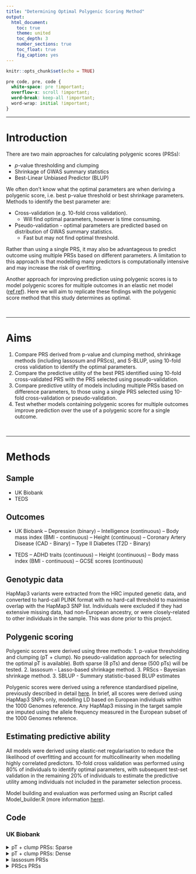 ---
title: "Determining Optimal Polygenic Scoring Method"
output: 
  html_document:
    toc: true
    theme: united
    toc_depth: 3
    number_sections: true
    toc_float: true
    fig_caption: yes
---

```{r setup, include=FALSE}
knitr::opts_chunk$set(echo = TRUE)
```

<style>
p.caption {
  font-size: 1.5em;
}
</style>

```{css, echo=F}
pre code, pre, code {
  white-space: pre !important;
  overflow-x: scroll !important;
  word-break: keep-all !important;
  word-wrap: initial !important;
}
```

***

# Introduction
There are two main approaches for calculating polygenic scores (PRSs):

* *p*-value thresholding and clumping
* Shrinkage of GWAS summary statistics
* Best-Linear Unbiased Predictor (BLUP)

We often don't know what the optimal parameters are when deriving a polygenic score, i.e. best p-value threshold or best shrinkage parameters. Methods to identify the best parameter are: 

* Cross-validation (e.g. 10-fold cross validation).
  + Will find optimal parameters, however is time consuming.
* Pseudo-validation - optimal parameters are predicted based on distribution of GWAS summary statistics.
  + Fast but may not find optimal threshold.

Rather than using a single PRS, it may also be advantageous to predict outcome using multiple PRSs based on different parameters. A limitation to this approach is that modelling many predictors is computationally intensive and may increase the risk of overfitting.

Another approach for improving prediction using polygenic scores is to model polygenic scores for multiple outcomes in an elastic net model ([ref](https://www.nature.com/articles/mp2017163),[ref](https://www.nature.com/articles/s41380-019-0394-4)). Here we will aim to replicate these findings with the polygenic score method that this study determines as optimal.

<br/>

***

# Aims
1. Compare PRS derived from p-value and clumping method, shrinkage methods (including lassosum and PRScs), and S-BLUP, using 10-fold cross validation to identify the optimal parameters.
2. Compare the predictive utility of the best PRS identified using 10-fold cross-validated PRS with the PRS selected using pseudo-validation.
3. Compare predictive utility of models including multiple PRSs based on difference parameters, to those using a single PRS selected using 10-fold cross-validation or pseudo-validation.
4. Test whether models containing polygenic scores for multiple outcomes improve prediction over the use of a polygenic score for a single outcome.

<br/>

***

# Methods

## Sample 
- UK Biobank
- TEDS

## Outcomes

- UK Biobank
-- Depression (binary)
-- Intelligence (continuous)
-- Body mass index (BMI - continuous)
-- Height (continuous)
-- Coronary Artery Disease (CAD - Binary)
-- Type II Diabetes (T2D - Binary)

- TEDS
-- ADHD traits (continuous)
-- Height (continuous)
-- Body mass index (BMI - continuous)
-- GCSE scores (continuous)


## Genotypic data
HapMap3 variants were extracted from the HRC imputed genetic data, and converted to hard-call PLINK format with no hard-call threshold to maximise overlap with the HapMap3 SNP list. Individuals were excluded if they had extensive missing data, had non-European ancestry, or were closely-related to other individuals in the sample. This was done prior to this project.

## Polygenic scoring
Polygenic scores were derived using three methods: 
1. p-value thresholding and clumping (pT + clump). No pseudo-validation approach for selecting the optimal pT is available). Both sparse (8 pTs) and dense (500 pTs) will be tested.
2. lassosum - Lasso-based shrinkage method.
3. PRScs - Bayesian shrinkage method.
3. SBLUP - Summary statistic-based BLUP estimates

Polygenic scores were derived using a reference standardised pipeline, previously described in detail [here](https://opain.github.io/GenoPred/Pipeline_prep.html#4_polygenic_scoring). In brief, all scores were derived using HapMap3 SNPs only, modelling LD based on European individuals within the 1000 Genomes reference. Any HapMap3 missing in the target sample are imputed using the allele frequency measured in the European subset of the 1000 Genomes reference.

## Estimating predictive ability
All models were derived using elastic-net regularisation to reduce the likelihood of overfitting and account for multicollinearity when modelling highly correlated predictors. 10-fold cross validation was performed using 80% of individuals to identify optimal parameters, with subsequent test-set validation in the remaining 20% of individuals to estimate the predictive utility among individuals not included in the parameter selection process.

Model building and evaluation was performed using an Rscript called Model_builder.R (more information [here](https://github.com/opain/GenoPred/tree/master/Scripts/Model_builder)).

## Code

### UK Biobank
<details><summary>pT + clump PRSs: Sparse</summary>
```{bash, echo=T, eval=F}
##############################
# Evaluating predictive utility of pT + clump PRSs across multiple pTs individually and in combination
##############################

# Make required directories
for pheno_i in $(echo Depression Intelligence BMI Height T2D CAD);do
mkdir -p /users/k1806347/brc_scratch/Analyses/UKBB_outcomes_for_prediction/${pheno_i}/Association_withPRSs
done

# Create a file listing the predictors files
pheno=$(echo Depression Intelligence BMI Height T2D CAD)
gwas=$(echo DEPR06 COLL01 BODY03 HEIG03 DIAB05 COAD01)

for i in $(seq 1 6);do
pheno_i=$(echo ${pheno} | cut -f ${i} -d ' ')
gwas_i=$(echo ${gwas} | cut -f ${i} -d ' ')

cat > /users/k1806347/brc_scratch/Analyses/UKBB_outcomes_for_prediction/${pheno_i}/Association_withPRSs/UKBB.w_hm3.${gwas_i}.EUR-PRSs.predictor_groups <<EOF
predictors 
/users/k1806347/brc_scratch/Data/UKBB/PolygenicScores/EUR/${gwas_i}/UKBB.w_hm3.${gwas_i}.EUR.profiles
EOF

done

# Derive and evaluate models
pheno=$(echo Depression Intelligence BMI Height T2D CAD)
pheno_file=$(echo ever_depressed_pheno_final.UpdateIDs.txt UKBB_Fluid.intelligence.score.UpdateIDs.pheno UKBB_BMI.score.UpdateIDs.pheno UKBB_Height.score.UpdateIDs.pheno t2d_only_111119.UpdateIDs.txt cad_only_111119.UpdateIDs.txt)
gwas=$(echo DEPR06 COLL01 BODY03 HEIG03 DIAB05 COAD01)
prev=$(echo 0.15 NA NA NA 0.05 0.03)

for i in $(seq 1 6);do
  pheno_i=$(echo ${pheno} | cut -f ${i} -d ' ')
  pheno_file_i=$(echo ${pheno_file} | cut -f ${i} -d ' ')
  gwas_i=$(echo ${gwas} | cut -f ${i} -d ' ')
  prev_i=$(echo ${prev} | cut -f ${i} -d ' ')

  qsub -l h_vmem=5G -pe smp 2 /users/k1806347/brc_scratch/Software/Rscript.sh /users/k1806347/brc_scratch/Software/MyGit/GenoPred/Scripts/Model_builder/Model_builder.R \
    --pheno /users/k1806347/brc_scratch/Data/UKBB/Phenotype/${pheno_i}/${pheno_file_i} \
    --keep /users/k1806347/brc_scratch/Analyses/UKBB_outcomes_for_prediction/ukb18177_glanville_post_qc_id_list.UpdateIDs.fam \
    --out /users/k1806347/brc_scratch/Analyses/UKBB_outcomes_for_prediction/${pheno_i}/Association_withPRSs/UKBB.w_hm3.${gwas_i}.EUR-PRSs \
    --n_core 2 \
    --compare_predictors T \
    --assoc T \
    --outcome_pop_prev ${prev_i} \
    --predictors /users/k1806347/brc_scratch/Analyses/UKBB_outcomes_for_prediction/${pheno_i}/Association_withPRSs/UKBB.w_hm3.${gwas_i}.EUR-PRSs.predictor_groups
done

```

</details>

<details><summary>pT + clump PRSs: Dense</summary>
```{bash, echo=T, eval=F}
##############################
# Evaluating predictive utility of pT + clump PRSs across multiple pTs individually and in combination
##############################

# Create a file listing the predictors files
pheno=$(echo Depression Intelligence BMI Height T2D CAD)
gwas=$(echo DEPR06 COLL01 BODY03 HEIG03 DIAB05 COAD01)

for i in $(seq 1 6);do
pheno_i=$(echo ${pheno} | cut -f ${i} -d ' ')
gwas_i=$(echo ${gwas} | cut -f ${i} -d ' ')

cat > /users/k1806347/brc_scratch/Analyses/UKBB_outcomes_for_prediction/${pheno_i}/Association_withPRSs/UKBB.w_hm3.${gwas_i}.EUR-PRSs-dense.predictor_groups <<EOF
predictors 
/users/k1806347/brc_scratch/Data/UKBB/PolygenicScores_dense/EUR/${gwas_i}/UKBB.w_hm3.${gwas_i}.EUR.profiles
EOF

done

# Derive and evaluate models
pheno=$(echo Depression Intelligence BMI Height T2D CAD)
pheno_file=$(echo ever_depressed_pheno_final.UpdateIDs.txt UKBB_Fluid.intelligence.score.UpdateIDs.pheno UKBB_BMI.score.UpdateIDs.pheno UKBB_Height.score.UpdateIDs.pheno t2d_only_111119.UpdateIDs.txt cad_only_111119.UpdateIDs.txt)
gwas=$(echo DEPR06 COLL01 BODY03 HEIG03 DIAB05 COAD01)
prev=$(echo 0.15 NA NA NA 0.05 0.03)

for i in $(seq 1 6);do
  pheno_i=$(echo ${pheno} | cut -f ${i} -d ' ')
  pheno_file_i=$(echo ${pheno_file} | cut -f ${i} -d ' ')
  gwas_i=$(echo ${gwas} | cut -f ${i} -d ' ')
  prev_i=$(echo ${prev} | cut -f ${i} -d ' ')

  qsub -l h_vmem=40G -pe smp 3 /users/k1806347/brc_scratch/Software/Rscript.sh /users/k1806347/brc_scratch/Software/MyGit/GenoPred/Scripts/Model_builder/Model_builder.R \
    --pheno /users/k1806347/brc_scratch/Data/UKBB/Phenotype/${pheno_i}/${pheno_file_i} \
    --keep /users/k1806347/brc_scratch/Analyses/UKBB_outcomes_for_prediction/ukb18177_glanville_post_qc_id_list.UpdateIDs.fam \
    --out /users/k1806347/brc_scratch/Analyses/UKBB_outcomes_for_prediction/${pheno_i}/Association_withPRSs/UKBB.w_hm3.${gwas_i}.EUR-PRSs-dense \
    --n_core 3 \
    --assoc T \
    --compare_predictors T \
    --outcome_pop_prev ${prev_i} \
    --predictors /users/k1806347/brc_scratch/Analyses/UKBB_outcomes_for_prediction/${pheno_i}/Association_withPRSs/UKBB.w_hm3.${gwas_i}.EUR-PRSs-dense.predictor_groups
done

```
</details>

<details><summary>lassosum PRSs</summary>
```{bash, echo=T, eval=F}
################################
# Evaluate use of lassosum PRSs when using multiple shrinkage parameters individually and in combination
################################

# Create a file listing the predictors files
pheno=$(echo Depression Intelligence BMI Height T2D CAD)
gwas=$(echo DEPR06 COLL01 BODY03 HEIG03 DIAB05 COAD01)

for i in $(seq 5 5);do
pheno_i=$(echo ${pheno} | cut -f ${i} -d ' ')
gwas_i=$(echo ${gwas} | cut -f ${i} -d ' ')

cat > /users/k1806347/brc_scratch/Analyses/UKBB_outcomes_for_prediction/${pheno_i}/Association_withPRSs/UKBB.w_hm3.${gwas_i}.EUR-PRSs_lassosum.predictor_groups <<EOF
predictors 
/users/k1806347/brc_scratch/Data/UKBB/PolygenicScores_lassosum/EUR/${gwas_i}/UKBB.w_hm3.${gwas_i}.EUR.lassosum_profiles
EOF

done

# Derive and evaluate
pheno=$(echo Depression Intelligence BMI Height T2D CAD)
pheno_file=$(echo ever_depressed_pheno_final.UpdateIDs.txt UKBB_Fluid.intelligence.score.UpdateIDs.pheno UKBB_BMI.score.UpdateIDs.pheno UKBB_Height.score.UpdateIDs.pheno t2d_only_111119.UpdateIDs.txt cad_only_111119.UpdateIDs.txt)
gwas=$(echo DEPR06 COLL01 BODY03 HEIG03 DIAB05 COAD01)
prev=$(echo 0.15 NA NA NA 0.05 0.03)

for i in $(seq 1 6);do
pheno_i=$(echo ${pheno} | cut -f ${i} -d ' ')
pheno_file_i=$(echo ${pheno_file} | cut -f ${i} -d ' ')
gwas_i=$(echo ${gwas} | cut -f ${i} -d ' ')
prev_i=$(echo ${prev} | cut -f ${i} -d ' ')

qsub -l h_vmem=20G -pe smp 4 /users/k1806347/brc_scratch/Software/Rscript.sh /users/k1806347/brc_scratch/Software/MyGit/GenoPred/Scripts/Model_builder/Model_builder.R \
--pheno /users/k1806347/brc_scratch/Data/UKBB/Phenotype/${pheno_i}/${pheno_file_i} \
--keep /users/k1806347/brc_scratch/Analyses/UKBB_outcomes_for_prediction/ukb18177_glanville_post_qc_id_list.UpdateIDs.fam \
--out /users/k1806347/brc_scratch/Analyses/UKBB_outcomes_for_prediction/${pheno_i}/Association_withPRSs/UKBB.w_hm3.${gwas_i}.EUR-PRSs_lassosum \
--n_core 4 \
--compare_predictors T \
--assoc T \
--outcome_pop_prev ${prev_i} \
--predictors /users/k1806347/brc_scratch/Analyses/UKBB_outcomes_for_prediction/${pheno_i}/Association_withPRSs/UKBB.w_hm3.${gwas_i}.EUR-PRSs_lassosum.predictor_groups
done

```
</details>

<details><summary>PRScs PRSs</summary>
```{bash, eval=F, echo=T}
################################
# Evaluate use of multiple PRSs based on different shrinkage parameters, and use of pseudo-validated PRS (PRScs)
################################

# Create a file listing the predictors files
pheno=$(echo Depression Intelligence BMI Height T2D CAD)
gwas=$(echo DEPR06 COLL01 BODY03 HEIG03 DIAB05 COAD01)

for i in $(seq 1 6);do
pheno_i=$(echo ${pheno} | cut -f ${i} -d ' ')
gwas_i=$(echo ${gwas} | cut -f ${i} -d ' ')

cat > /users/k1806347/brc_scratch/Analyses/UKBB_outcomes_for_prediction/${pheno_i}/Association_withPRSs/UKBB.w_hm3.${gwas_i}.EUR-PRSs_PRScs.predictor_groups <<EOF
predictors 
/users/k1806347/brc_scratch/Data/UKBB/PolygenicScores_PRScs/EUR/${gwas_i}/UKBB.w_hm3.${gwas_i}.EUR.PRScs_profiles
EOF

done

# Derive and evaluate
pheno=$(echo Depression Intelligence BMI Height T2D CAD)
pheno_file=$(echo ever_depressed_pheno_final.UpdateIDs.txt UKBB_Fluid.intelligence.score.UpdateIDs.pheno UKBB_BMI.score.UpdateIDs.pheno UKBB_Height.score.UpdateIDs.pheno t2d_only_111119.UpdateIDs.txt cad_only_111119.UpdateIDs.txt)
gwas=$(echo DEPR06 COLL01 BODY03 HEIG03 DIAB05 COAD01)
prev=$(echo 0.15 NA NA NA 0.05 0.03)

for i in $(seq 1 6);do
pheno_i=$(echo ${pheno} | cut -f ${i} -d ' ')
pheno_file_i=$(echo ${pheno_file} | cut -f ${i} -d ' ')
gwas_i=$(echo ${gwas} | cut -f ${i} -d ' ')
prev_i=$(echo ${prev} | cut -f ${i} -d ' ')

qsub -l h_vmem=10G -pe smp 2 /users/k1806347/brc_scratch/Software/Rscript.sh /users/k1806347/brc_scratch/Software/MyGit/GenoPred/Scripts/Model_builder/Model_builder.R \
--pheno /users/k1806347/brc_scratch/Data/UKBB/Phenotype/${pheno_i}/${pheno_file_i} \
--keep /users/k1806347/brc_scratch/Analyses/UKBB_outcomes_for_prediction/ukb18177_glanville_post_qc_id_list.UpdateIDs.fam \
--out /users/k1806347/brc_scratch/Analyses/UKBB_outcomes_for_prediction/${pheno_i}/Association_withPRSs/UKBB.w_hm3.${gwas_i}.EUR-PRSs_PRScs \
--n_core 2 \
--compare_predictors T \
--assoc T \
--outcome_pop_prev ${prev_i} \
--predictors /users/k1806347/brc_scratch/Analyses/UKBB_outcomes_for_prediction/${pheno_i}/Association_withPRSs/UKBB.w_hm3.${gwas_i}.EUR-PRSs_PRScs.predictor_groups
done

```
\details

<details><summary>SBLUP PRSs</summary>
```{bash, eval=F, echo=T}
################################
# Evaluate use of multiple PRSs based on different shrinkage parameters, and use of pseudo-validated PRS (PRScs)
################################

# Create a file listing the predictors files
pheno=$(echo Depression Intelligence BMI Height T2D CAD)
gwas=$(echo DEPR06 COLL01 BODY03 HEIG03 DIAB05 COAD01)

for i in $(seq 1 6);do
pheno_i=$(echo ${pheno} | cut -f ${i} -d ' ')
gwas_i=$(echo ${gwas} | cut -f ${i} -d ' ')

cat > /users/k1806347/brc_scratch/Analyses/UKBB_outcomes_for_prediction/${pheno_i}/Association_withPRSs/UKBB.w_hm3.${gwas_i}.EUR-PRSs_SBLUP.predictor_groups <<EOF
predictors 
/users/k1806347/brc_scratch/Data/UKBB/PolygenicScores_SBLUP/EUR/${gwas_i}/UKBB.w_hm3.${gwas_i}.EUR.SBLUP_profiles
EOF

done

# Derive and evaluate
pheno=$(echo Depression Intelligence BMI Height T2D CAD)
pheno_file=$(echo ever_depressed_pheno_final.UpdateIDs.txt UKBB_Fluid.intelligence.score.UpdateIDs.pheno UKBB_BMI.score.UpdateIDs.pheno UKBB_Height.score.UpdateIDs.pheno t2d_only_111119.UpdateIDs.txt cad_only_111119.UpdateIDs.txt)
gwas=$(echo DEPR06 COLL01 BODY03 HEIG03 DIAB05 COAD01)
prev=$(echo 0.15 NA NA NA 0.05 0.03)

for i in $(seq 1 6);do
pheno_i=$(echo ${pheno} | cut -f ${i} -d ' ')
pheno_file_i=$(echo ${pheno_file} | cut -f ${i} -d ' ')
gwas_i=$(echo ${gwas} | cut -f ${i} -d ' ')
prev_i=$(echo ${prev} | cut -f ${i} -d ' ')

qsub -l h_vmem=10G -pe smp 2 /users/k1806347/brc_scratch/Software/Rscript.sh /users/k1806347/brc_scratch/Software/MyGit/GenoPred/Scripts/Model_builder/Model_builder.R \
--pheno /users/k1806347/brc_scratch/Data/UKBB/Phenotype/${pheno_i}/${pheno_file_i} \
--keep /users/k1806347/brc_scratch/Analyses/UKBB_outcomes_for_prediction/ukb18177_glanville_post_qc_id_list.UpdateIDs.fam \
--out /users/k1806347/brc_scratch/Analyses/UKBB_outcomes_for_prediction/${pheno_i}/Association_withPRSs/UKBB.w_hm3.${gwas_i}.EUR-PRSs_SBLUP \
--n_core 2 \
--compare_predictors T \
--assoc T \
--outcome_pop_prev ${prev_i} \
--predictors /users/k1806347/brc_scratch/Analyses/UKBB_outcomes_for_prediction/${pheno_i}/Association_withPRSs/UKBB.w_hm3.${gwas_i}.EUR-PRSs_SBLUP.predictor_groups
done

```
\details

<br/>

### TEDS
<details><summary>pT + clump PRSs: Sparse</summary>
```{bash, echo=T, eval=F}
##############################
# Evaluating predictive utility of pT + clump PRSs across multiple pTs individually and in combination
##############################

# Make required directories
for pheno_i in $(echo Height21 BMI21 GCSE ADHD);do
mkdir -p /users/k1806347/brc_scratch/Analyses/TEDS_outcomes_for_prediction/${pheno_i}/Association_withPRSs
done

# Create a file listing the predictors files
pheno=$(echo Height21 BMI21 GCSE ADHD)
gwas=$(echo HEIG03 BODY11 EDUC03 ADHD04)

for i in $(seq 1 4);do
pheno_i=$(echo ${pheno} | cut -f ${i} -d ' ')
gwas_i=$(echo ${gwas} | cut -f ${i} -d ' ')

cat > /users/k1806347/brc_scratch/Analyses/TEDS_outcomes_for_prediction/${pheno_i}/Association_withPRSs/TEDS.w_hm3.${gwas_i}.EUR-PRSs.predictor_groups <<EOF
predictors 
/users/k1806347/brc_scratch/Data/TEDS/PolygenicScores/EUR/${gwas_i}/TEDS.w_hm3.${gwas_i}.EUR.profiles
EOF

done

# Derive and evaluate models
pheno=$(echo Height21 BMI21 GCSE ADHD)
gwas=$(echo HEIG03 BODY11 EDUC03 ADHD04)
prev=$(echo NA NA NA NA)

for i in $(seq 1 4);do
  pheno_i=$(echo ${pheno} | cut -f ${i} -d ' ')
  gwas_i=$(echo ${gwas} | cut -f ${i} -d ' ')
  prev_i=$(echo ${prev} | cut -f ${i} -d ' ')

  qsub -l h_vmem=5G -pe smp 4 /users/k1806347/brc_scratch/Software/Rscript.sh /users/k1806347/brc_scratch/Software/MyGit/GenoPred/Scripts/Model_builder/Model_builder.R \
    --pheno /users/k1806347/brc_scratch/Data/TEDS/Phenotypic/Derived_outcomes/TEDS_${pheno_i}.txt \
	  --keep /users/k1806347/brc_scratch/Data/TEDS/Projected_PCs/Ancestry_idenitfier/TEDS.w_hm3.AllAncestry.EUR.keep \
    --out /users/k1806347/brc_scratch/Analyses/TEDS_outcomes_for_prediction/${pheno_i}/Association_withPRSs/TEDS.w_hm3.${gwas_i}.EUR-PRSs \
    --n_core 4 \
    --compare_predictors T \
    --assoc T \
    --outcome_pop_prev ${prev_i} \
    --predictors /users/k1806347/brc_scratch/Analyses/TEDS_outcomes_for_prediction/${pheno_i}/Association_withPRSs/TEDS.w_hm3.${gwas_i}.EUR-PRSs.predictor_groups
done

```

</details>

<details><summary>pT + clump PRSs: Dense</summary>
```{bash, echo=T, eval=F}
##############################
# Evaluating predictive utility of pT + clump PRSs across multiple pTs individually and in combination
##############################

# Create a file listing the predictors files
pheno=$(echo Height21 BMI21 GCSE ADHD)
gwas=$(echo HEIG03 BODY11 EDUC03 ADHD04)

for i in $(seq 1 4);do
pheno_i=$(echo ${pheno} | cut -f ${i} -d ' ')
gwas_i=$(echo ${gwas} | cut -f ${i} -d ' ')

cat > /users/k1806347/brc_scratch/Analyses/TEDS_outcomes_for_prediction/${pheno_i}/Association_withPRSs/TEDS.w_hm3.${gwas_i}.EUR-PRSs-dense.predictor_groups <<EOF
predictors 
/users/k1806347/brc_scratch/Data/TEDS/PolygenicScores_dense/EUR/${gwas_i}/TEDS.w_hm3.${gwas_i}.EUR.profiles
EOF

done

# Derive and evaluate models
pheno=$(echo Height21 BMI21 GCSE ADHD)
gwas=$(echo HEIG03 BODY11 EDUC03 ADHD04)
prev=$(echo NA NA NA NA)

for i in $(seq 1 4);do
  pheno_i=$(echo ${pheno} | cut -f ${i} -d ' ')
  gwas_i=$(echo ${gwas} | cut -f ${i} -d ' ')
  prev_i=$(echo ${prev} | cut -f ${i} -d ' ')

  qsub -l h_vmem=10G -pe smp 4 /users/k1806347/brc_scratch/Software/Rscript.sh /users/k1806347/brc_scratch/Software/MyGit/GenoPred/Scripts/Model_builder/Model_builder.R \
    --pheno /users/k1806347/brc_scratch/Data/TEDS/Phenotypic/Derived_outcomes/TEDS_${pheno_i}.txt \
	  --keep /users/k1806347/brc_scratch/Data/TEDS/Projected_PCs/Ancestry_idenitfier/TEDS.w_hm3.AllAncestry.EUR.keep \
    --out /users/k1806347/brc_scratch/Analyses/TEDS_outcomes_for_prediction/${pheno_i}/Association_withPRSs/TEDS.w_hm3.${gwas_i}.EUR-PRSs-dense \
    --n_core 4 \
    --assoc T \
    --compare_predictors T \
    --outcome_pop_prev ${prev_i} \
    --predictors /users/k1806347/brc_scratch/Analyses/TEDS_outcomes_for_prediction/${pheno_i}/Association_withPRSs/TEDS.w_hm3.${gwas_i}.EUR-PRSs-dense.predictor_groups
done

```
</details>

<details><summary>lassosum PRSs</summary>
```{bash, echo=T, eval=F}
################################
# Evaluate use of lassosum PRSs when using multiple shrinkage parameters individually and in combination
################################

# Create a file listing the predictors files
pheno=$(echo Height21 BMI21 GCSE ADHD)
gwas=$(echo HEIG03 BODY11 EDUC03 ADHD04)

for i in $(seq 1 4);do
pheno_i=$(echo ${pheno} | cut -f ${i} -d ' ')
gwas_i=$(echo ${gwas} | cut -f ${i} -d ' ')

cat > /users/k1806347/brc_scratch/Analyses/TEDS_outcomes_for_prediction/${pheno_i}/Association_withPRSs/TEDS.w_hm3.${gwas_i}.EUR-PRSs_lassosum.predictor_groups <<EOF
predictors 
/users/k1806347/brc_scratch/Data/TEDS/PolygenicScores_lassosum/EUR/${gwas_i}/TEDS.w_hm3.${gwas_i}.EUR.lassosum_profiles
EOF

done

# Derive and evaluate
pheno=$(echo Height21 BMI21 GCSE ADHD)
gwas=$(echo HEIG03 BODY11 EDUC03 ADHD04)
prev=$(echo NA NA NA NA)


for i in $(seq 1 4);do
pheno_i=$(echo ${pheno} | cut -f ${i} -d ' ')
gwas_i=$(echo ${gwas} | cut -f ${i} -d ' ')
prev_i=$(echo ${prev} | cut -f ${i} -d ' ')

qsub -l h_vmem=10G -pe smp 4 /users/k1806347/brc_scratch/Software/Rscript.sh /users/k1806347/brc_scratch/Software/MyGit/GenoPred/Scripts/Model_builder/Model_builder.R \
--pheno /users/k1806347/brc_scratch/Data/TEDS/Phenotypic/Derived_outcomes/TEDS_${pheno_i}.txt \
--keep /users/k1806347/brc_scratch/Data/TEDS/Projected_PCs/Ancestry_idenitfier/TEDS.w_hm3.AllAncestry.EUR.keep \
--out /users/k1806347/brc_scratch/Analyses/TEDS_outcomes_for_prediction/${pheno_i}/Association_withPRSs/TEDS.w_hm3.${gwas_i}.EUR-PRSs_lassosum \
--n_core 4 \
--compare_predictors T \
--assoc T \
--outcome_pop_prev ${prev_i} \
--predictors /users/k1806347/brc_scratch/Analyses/TEDS_outcomes_for_prediction/${pheno_i}/Association_withPRSs/TEDS.w_hm3.${gwas_i}.EUR-PRSs_lassosum.predictor_groups
done

```
</details>

<details><summary>PRScs PRSs</summary>
```{bash, eval=F, echo=T}
################################
# Evaluate use of multiple PRSs based on different shrinkage parameters, and use of pseudo-validated PRS (PRScs)
################################

# Create a file listing the predictors files
pheno=$(echo Height21 BMI21 GCSE ADHD)
gwas=$(echo HEIG03 BODY11 EDUC03 ADHD04)

for i in $(seq 1 4);do
pheno_i=$(echo ${pheno} | cut -f ${i} -d ' ')
gwas_i=$(echo ${gwas} | cut -f ${i} -d ' ')

cat > /users/k1806347/brc_scratch/Analyses/TEDS_outcomes_for_prediction/${pheno_i}/Association_withPRSs/TEDS.w_hm3.${gwas_i}.EUR-PRSs_PRScs.predictor_groups <<EOF
predictors 
/users/k1806347/brc_scratch/Data/TEDS/PolygenicScores_PRScs/EUR/${gwas_i}/TEDS.w_hm3.${gwas_i}.EUR.PRScs_profiles
EOF

done

# Derive and evaluate
pheno=$(echo Height21 BMI21 GCSE ADHD)
gwas=$(echo HEIG03 BODY11 EDUC03 ADHD04)
prev=$(echo NA NA NA NA)

for i in $(seq 1 4);do
pheno_i=$(echo ${pheno} | cut -f ${i} -d ' ')
gwas_i=$(echo ${gwas} | cut -f ${i} -d ' ')
prev_i=$(echo ${prev} | cut -f ${i} -d ' ')

qsub -l h_vmem=10G -pe smp 4 /users/k1806347/brc_scratch/Software/Rscript.sh /users/k1806347/brc_scratch/Software/MyGit/GenoPred/Scripts/Model_builder/Model_builder.R \
--pheno /users/k1806347/brc_scratch/Data/TEDS/Phenotypic/Derived_outcomes/TEDS_${pheno_i}.txt \
--keep /users/k1806347/brc_scratch/Data/TEDS/Projected_PCs/Ancestry_idenitfier/TEDS.w_hm3.AllAncestry.EUR.keep \
--out /users/k1806347/brc_scratch/Analyses/TEDS_outcomes_for_prediction/${pheno_i}/Association_withPRSs/TEDS.w_hm3.${gwas_i}.EUR-PRSs_PRScs \
--n_core 4 \
--compare_predictors T \
--assoc T \
--outcome_pop_prev ${prev_i} \
--predictors /users/k1806347/brc_scratch/Analyses/TEDS_outcomes_for_prediction/${pheno_i}/Association_withPRSs/TEDS.w_hm3.${gwas_i}.EUR-PRSs_PRScs.predictor_groups
done

```
\details

<details><summary>SBLUP PRSs</summary>
```{bash, eval=F, echo=T}
################################
# Evaluate use of multiple PRSs based on different shrinkage parameters, and use of pseudo-validated PRS (PRScs)
################################

# Create a file listing the predictors files
pheno=$(echo Height21 BMI21 GCSE ADHD)
gwas=$(echo HEIG03 BODY11 EDUC03 ADHD04)

for i in $(seq 1 4);do
pheno_i=$(echo ${pheno} | cut -f ${i} -d ' ')
gwas_i=$(echo ${gwas} | cut -f ${i} -d ' ')

cat > /users/k1806347/brc_scratch/Analyses/TEDS_outcomes_for_prediction/${pheno_i}/Association_withPRSs/TEDS.w_hm3.${gwas_i}.EUR-PRSs_SBLUP.predictor_groups <<EOF
predictors 
/users/k1806347/brc_scratch/Data/TEDS/PolygenicScores_SBLUP/EUR/${gwas_i}/TEDS.w_hm3.${gwas_i}.EUR.SBLUP_profiles
EOF

done

# Derive and evaluate
pheno=$(echo Height21 BMI21 GCSE ADHD)
gwas=$(echo HEIG03 BODY11 EDUC03 ADHD04)
prev=$(echo NA NA NA NA)

for i in $(seq 1 4);do
pheno_i=$(echo ${pheno} | cut -f ${i} -d ' ')
gwas_i=$(echo ${gwas} | cut -f ${i} -d ' ')
prev_i=$(echo ${prev} | cut -f ${i} -d ' ')

qsub -l h_vmem=5G -pe smp 4 /users/k1806347/brc_scratch/Software/Rscript.sh /users/k1806347/brc_scratch/Software/MyGit/GenoPred/Scripts/Model_builder/Model_builder.R \
--pheno /users/k1806347/brc_scratch/Data/TEDS/Phenotypic/Derived_outcomes/TEDS_${pheno_i}.txt \
--keep /users/k1806347/brc_scratch/Data/TEDS/Projected_PCs/Ancestry_idenitfier/TEDS.w_hm3.AllAncestry.EUR.keep \
--out /users/k1806347/brc_scratch/Analyses/TEDS_outcomes_for_prediction/${pheno_i}/Association_withPRSs/TEDS.w_hm3.${gwas_i}.EUR-PRSs_SBLUP \
--n_core 4 \
--compare_predictors T \
--assoc T \
--outcome_pop_prev ${prev_i} \
--predictors /users/k1806347/brc_scratch/Analyses/TEDS_outcomes_for_prediction/${pheno_i}/Association_withPRSs/TEDS.w_hm3.${gwas_i}.EUR-PRSs_SBLUP.predictor_groups
done

```
\details

<br/>

***

# Results
The pattern of results are consistent between 10-fold cross-validation and test set validation.

Modelling multiple PRSs based on a range of parameters consistenly provides a small improvement over the best single PRS idenitfied by cross-validation.

As previous studies have shown, performing a grid search of shrinkage parameters with both lassosum- and PRScs-based PRSs consistently out performs PRS derived using the traditional pT + clump method. 

The pseudovalidation approach within lassosum performs worse than any other approach tested here. In contrast the PRScs pseduovalidated PRS performs well, providing nearly the best prediction for all outcomes.

***

## UK Biobank

<details><summary>Code for plotting results</summary>
```{bash, echo=T, eval=F}
#####
# Compare results from each approach
#####
module add general/R/3.5.0
R

pheno<-c('Depression','Intelligence','BMI','Height','T2D','CAD')
gwas<-c('DEPR06','COLL01','BODY03','HEIG03','DIAB05','COAD01')

# Read in the results, labelling which parameters where pseudovalidated and validated using 10-fold cross validation
All_res<-NULL
for(i in c(1:6)){
  pT_clump<-read.table(paste0('/users/k1806347/brc_scratch/Analyses/UKBB_outcomes_for_prediction/',pheno[i],'/Association_withPRSs/UKBB.w_hm3.',gwas[i],'.EUR-PRSs.pred_eval.txt'), header=T, stringsAsFactors=F)
  pT_clump$Method<-"pT + clump\n(sparse)"
  Param_tmp<-sort(as.numeric(gsub('e.','e-',gsub('_group','',gsub(paste0(gwas[i],'.'),'',pT_clump$Model)))))
  pT_clump$Param<-as.character(as.numeric(gsub('e.','e-',gsub('_group','',gsub(paste0(gwas[i],'.'),'',pT_clump$Model)))))
  pT_clump$Param[dim(pT_clump)[1]]<-'Multi-PRS'
  pT_clump<-pT_clump[match(c(Param_tmp,'Multi-PRS'), pT_clump$Param),]
  pT_clump$Model<-NULL
  pT_clump$Group<-NA
  pT_clump$Group[pT_clump$CrossVal_R == max(abs(pT_clump$CrossVal_R[pT_clump$Param != 'Multi-PRS']))]<-'10FCVal'
  pT_clump$Group[pT_clump$Param == 'Multi-PRS']<-'Multi-PRS'
  pT_clump<-pT_clump[!is.na(pT_clump$Group),]

#  pT_clump_dense<-read.table(paste0('/users/k1806347/brc_scratch/Analyses/UKBB_outcomes_for_prediction/',pheno[i],'/Association_withPRSs/UKBB.w_hm3.',#gwas[i],'.EUR-PRSs-dense.pred_eval.txt'), header=T, stringsAsFactors=F)
#  pT_clump_dense$Method<-"pT + clump\n(dense)"
#  Param_tmp<-sort(as.numeric(gsub('e.','e-',gsub('_group','',gsub(paste0(gwas[i],'_'),'',pT_clump_dense$Model)))))
#  pT_clump_dense$Param<-as.character(as.numeric(gsub('e.','e-',gsub('_group','',gsub(paste0(gwas[i],'_'),'',pT_clump_dense$Model)))))
#  pT_clump_dense$Param[dim(pT_clump_dense)[1]]<-'Multi-PRS'
#  pT_clump_dense<-pT_clump_dense[match(c(Param_tmp,'Multi-PRS'), pT_clump_dense$Param),]
#  pT_clump_dense$Model<-NULL
#  pT_clump_dense$Group<-NA
#  pT_clump_dense$Group[pT_clump_dense$CrossVal_R == max(abs(pT_clump_dense$CrossVal_R[pT_clump_dense$Param != 'Multi-PRS']))]<-'10FCVal'
#  pT_clump_dense$Group[pT_clump_dense$Param == 'Multi-PRS']<-'Multi-PRS'
#  pT_clump_dense<-pT_clump_dense[!is.na(pT_clump_dense$Group),]
  
  lassosum_res<-read.table(paste0('/users/k1806347/brc_scratch/Analyses/UKBB_outcomes_for_prediction/',pheno[i],'/Association_withPRSs/UKBB.w_hm3.',gwas[i],'.EUR-PRSs_lassosum.pred_eval.txt'), header=T, stringsAsFactors=F)
  lassosum_res$Method<-'lassosum'
  lassosum_res$Param<-gsub('_group','',gsub(paste0(gwas[i],'.'),'',lassosum_res$Model))
  lassosum_res$Param[dim(lassosum_res)[1]]<-'Multi-PRS'
  lassosum_res$Model<-NULL
  lassosum_val<-read.table(paste0('/users/k1806347/brc_scratch/Data/1KG/Phase3/Score_files_for_poylygenic_lassosum/',gwas[i],'/1KGPhase3.w_hm3.',gwas[i],'.log'), sep='&')
  lassosum_val_s<-as.numeric(gsub('s = ','',lassosum_val$V1[grepl('s = ',lassosum_val$V1)]))
  lassosum_val_lambda<-as.numeric(gsub('lambda =','',lassosum_val$V1[grepl('lambda =',lassosum_val$V1)]))
  lassosum_val_param<-paste0('s',lassosum_val_s,'.lambda',lassosum_val_lambda)
  lassosum_val_param<-substr(lassosum_val_param, 1, nchar(lassosum_val_param)-1) 
  lassosum_res$Group<-NA
  lassosum_res$Group[which(lassosum_res$CrossVal_R == max(abs(lassosum_res$CrossVal_R[lassosum_res$Param != 'Multi-PRS'])))[1]]<-'10FCVal'
  lassosum_res$Group[grepl(lassosum_val_param,lassosum_res$Param)]<-'PseudoVal'
  lassosum_res$Group[lassosum_res$Param == 'Multi-PRS']<-'Multi-PRS'
  lassosum_res<-lassosum_res[!is.na(lassosum_res$Group),]
  
  PRScs_res<-read.table(paste0('/users/k1806347/brc_scratch/Analyses/UKBB_outcomes_for_prediction/',pheno[i],'/Association_withPRSs/UKBB.w_hm3.',gwas[i],'.EUR-PRSs_PRScs.pred_eval.txt'), header=T, stringsAsFactors=F)
  PRScs_res$Method<-'PRScs'
  PRScs_res$Param<-gsub('_group','',gsub(paste0(gwas[i],'.'),'',PRScs_res$Model))
  PRScs_res$Param[dim(PRScs_res)[1]]<-'Multi-PRS'
  PRScs_res$Model<-NULL
  PRScs_res$Group<-NA
  PRScs_res$Group[which(PRScs_res$CrossVal_R == max(abs(PRScs_res$CrossVal_R[PRScs_res$Param != 'Multi-PRS' & PRScs_res$Param != 'phiauto'])))[1]]<-'10FCVal'
  PRScs_res$Group[PRScs_res$Param == 'phiauto']<-'PseudoVal'
  PRScs_res$Group[PRScs_res$Param == 'Multi-PRS']<-'Multi-PRS'
  PRScs_res<-PRScs_res[!is.na(PRScs_res$Group),]

  SBLUP_res<-read.table(paste0('/users/k1806347/brc_scratch/Analyses/UKBB_outcomes_for_prediction/',pheno[i],'/Association_withPRSs/UKBB.w_hm3.',gwas[i],'.EUR-PRSs_SBLUP.pred_eval.txt'), header=T, stringsAsFactors=F)
  SBLUP_res$Method<-'SBLUP'
  SBLUP_res$Param<-gsub('_group','',gsub(paste0(gwas[i],'.'),'',SBLUP_res$Model))
  SBLUP_res$Model<-NULL
  SBLUP_res$Group<-NA
  SBLUP_res$Group[1]<-'PseudoVal'
  SBLUP_res<-SBLUP_res[!is.na(SBLUP_res$Group),]

#  res<-do.call(rbind, list(pT_clump, pT_clump_dense, lassosum_res, PRScs_res))
  res<-do.call(rbind, list(pT_clump, lassosum_res, PRScs_res, SBLUP_res))
  res$Phenotype<-pheno[i]
  res$Cross_LiabR2<-NULL
  res$Indep_LiabR2<-NULL
  res$CrossVal_pval<-NULL
  res$IndepVal_pval<-NULL

  All_res<-rbind(All_res, res)
}

# Reformat to be a table
All_res<-All_res[c('Phenotype','Method','Group','CrossVal_R','CrossVal_R_SE','IndepVal_R','IndepVal_R_SE')]

write.csv(All_res, '/mnt/lustre/users/k1806347/Analyses/UKBB_outcomes_for_prediction/PRS_method_comp.csv', row.names=F)

###
# Plot comparison between validated PRS vs multi-PRS when using pT + clump method
###

library(ggplot2)
library(cowplot)

All_res$Method<-factor(All_res$Method, levels=unique(All_res$Method))

plots<-list()
for(i in 1:6){
plots[[pheno[i]]] <- ggplot( All_res[All_res$Phenotype==pheno[i],], aes(x=Method, y=CrossVal_R, fill=Group)) +
                      geom_bar(stat="identity", position=position_dodge(preserve = "single"), width = 0.5, colour='black') +
                      geom_errorbar(aes(ymin=CrossVal_R-CrossVal_R_SE, ymax=CrossVal_R+CrossVal_R_SE), width=.2, position=position_dodge(width = 0.5, preserve = "single")) +
                      labs(y="Correlation (SE)", x='', title=pheno[i]) +
                      coord_cartesian(ylim=c(min(All_res$CrossVal_R[All_res$Phenotype==pheno[i]])-0.02, max(All_res$CrossVal_R[All_res$Phenotype==pheno[i]])+0.025), clip="on") +
            				  theme(axis.text.x = element_text(angle = 45, hjust = 1))
}

png('/mnt/lustre/users/k1806347/Analyses/UKBB_outcomes_for_prediction/PRS_method_comp_CrossVal_UKBB.png', units='px', res=300, width=3000, height=3750)
plot_grid(plotlist=plots, ncol = 2)
dev.off()

plots<-list()
for(i in 1:6){
plots[[pheno[i]]] <- ggplot( All_res[All_res$Phenotype==pheno[i],], aes(x=Method, y=IndepVal_R, fill=Group)) +
                      geom_bar(stat="identity", position=position_dodge(preserve = "single"), width = 0.5, colour='black') +
                      geom_errorbar(aes(ymin=IndepVal_R-IndepVal_R_SE, ymax=IndepVal_R+IndepVal_R_SE), width=.2, position=position_dodge(width = 0.5, preserve = "single")) +
                      labs(y="Correlation (SE)", x='', title=pheno[i]) +
                      coord_cartesian(ylim=c(min(All_res$IndepVal_R[All_res$Phenotype==pheno[i]])-0.02, max(All_res$IndepVal_R[All_res$Phenotype==pheno[i]])+0.025), clip="on") +
            				  theme(axis.text.x = element_text(angle = 45, hjust = 1))
}

png('/mnt/lustre/users/k1806347/Analyses/UKBB_outcomes_for_prediction/PRS_method_comp_IndepVal_UKBB.png', units='px', res=300, width=3000, height=3750)
plot_grid(plotlist=plots, ncol = 2)
dev.off()

q()
n
```
</details>

```{bash, eval=T, echo=F}
mkdir -p /users/k1806347/brc_scratch/Software/MyGit/GenoPred/Images/Determine_optimal_polygenic_scoring_approach

cp /mnt/lustre/users/k1806347/Analyses/UKBB_outcomes_for_prediction/PRS_method_comp_CrossVal_UKBB.png /users/k1806347/brc_scratch/Software/MyGit/GenoPred/Images/Determine_optimal_polygenic_scoring_approach/

cp /mnt/lustre/users/k1806347/Analyses/UKBB_outcomes_for_prediction/PRS_method_comp_IndepVal_UKBB.png /users/k1806347/brc_scratch/Software/MyGit/GenoPred/Images/Determine_optimal_polygenic_scoring_approach/
```

<center>

![Figure 1: Predictive utility estimated using 10-fold cross-validation](/users/k1806347/brc_scratch/Software/MyGit/GenoPred/Images/Determine_optimal_polygenic_scoring_approach/PRS_method_comp_CrossVal_UKBB.png)

<br/>

***

![Figure 2: Predictive utility estimated using test set validation](/users/k1806347/brc_scratch/Software/MyGit/GenoPred/Images/Determine_optimal_polygenic_scoring_approach/PRS_method_comp_IndepVal_UKBB.png)

\center

<br/>

## TEDS

<details><summary>Code for plotting results</summary>
```{bash, echo=T, eval=F}
#####
# Compare results from each approach
#####
module add general/R/3.5.0
R

pheno<-c('Height21', 'BMI21', 'GCSE', 'ADHD')
gwas<-c('HEIG03', 'BODY11', 'EDUC03', 'ADHD04')

# Read in the results, labelling which parameters where pseudovalidated and validated using 10-fold cross validation
All_res<-NULL
for(i in c(1:4)){
  pT_clump<-read.table(paste0('/users/k1806347/brc_scratch/Analyses/TEDS_outcomes_for_prediction/',pheno[i],'/Association_withPRSs/TEDS.w_hm3.',gwas[i],'.EUR-PRSs.pred_eval.txt'), header=T, stringsAsFactors=F)
  pT_clump$Method<-"pT + clump\n(sparse)"
  Param_tmp<-sort(as.numeric(gsub('e.','e-',gsub('_group','',gsub(paste0(gwas[i],'.'),'',pT_clump$Model)))))
  pT_clump$Param<-as.character(as.numeric(gsub('e.','e-',gsub('_group','',gsub(paste0(gwas[i],'.'),'',pT_clump$Model)))))
  pT_clump$Param[dim(pT_clump)[1]]<-'Multi-PRS'
  pT_clump<-pT_clump[match(c(Param_tmp,'Multi-PRS'), pT_clump$Param),]
  pT_clump$Model<-NULL
  pT_clump$Group<-NA
  pT_clump$Group[pT_clump$CrossVal_R == max(abs(pT_clump$CrossVal_R[pT_clump$Param != 'Multi-PRS']))]<-'10FCVal'
  pT_clump$Group[pT_clump$Param == 'Multi-PRS']<-'Multi-PRS'
  pT_clump<-pT_clump[!is.na(pT_clump$Group),]

  pT_clump_dense<-read.table(paste0('/users/k1806347/brc_scratch/Analyses/TEDS_outcomes_for_prediction/',pheno[i],'/Association_withPRSs/TEDS.w_hm3.',gwas[i],'.EUR-PRSs-dense.pred_eval.txt'), header=T, stringsAsFactors=F)
  pT_clump_dense$Method<-"pT + clump\n(dense)"
  Param_tmp<-sort(as.numeric(gsub('e.','e-',gsub('_group','',gsub(paste0(gwas[i],'_'),'',pT_clump_dense$Model)))))
  pT_clump_dense$Param<-as.character(as.numeric(gsub('e.','e-',gsub('_group','',gsub(paste0(gwas[i],'_'),'',pT_clump_dense$Model)))))
  pT_clump_dense$Param[dim(pT_clump_dense)[1]]<-'Multi-PRS'
  pT_clump_dense<-pT_clump_dense[match(c(Param_tmp,'Multi-PRS'), pT_clump_dense$Param),]
  pT_clump_dense$Model<-NULL
  pT_clump_dense$Group<-NA
  pT_clump_dense$Group[pT_clump_dense$CrossVal_R == max(abs(pT_clump_dense$CrossVal_R[pT_clump_dense$Param != 'Multi-PRS']))]<-'10FCVal'
  pT_clump_dense$Group[pT_clump_dense$Param == 'Multi-PRS']<-'Multi-PRS'
  pT_clump_dense<-pT_clump_dense[!is.na(pT_clump_dense$Group),]
  
  lassosum_res<-read.table(paste0('/users/k1806347/brc_scratch/Analyses/TEDS_outcomes_for_prediction/',pheno[i],'/Association_withPRSs/TEDS.w_hm3.',gwas[i],'.EUR-PRSs_lassosum.pred_eval.txt'), header=T, stringsAsFactors=F)
  lassosum_res$Method<-'lassosum'
  lassosum_res$Param<-gsub('_group','',gsub(paste0(gwas[i],'.'),'',lassosum_res$Model))
  lassosum_res$Param[dim(lassosum_res)[1]]<-'Multi-PRS'
  lassosum_res$Model<-NULL
  lassosum_val<-read.table(paste0('/users/k1806347/brc_scratch/Data/1KG/Phase3/Score_files_for_poylygenic_lassosum/',gwas[i],'/1KGPhase3.w_hm3.',gwas[i],'.log'), sep='&')
  lassosum_val_s<-as.numeric(gsub('s = ','',lassosum_val$V1[grepl('s = ',lassosum_val$V1)]))
  lassosum_val_lambda<-as.numeric(gsub('lambda =','',lassosum_val$V1[grepl('lambda =',lassosum_val$V1)]))
  lassosum_val_param<-paste0('s',lassosum_val_s,'.lambda',lassosum_val_lambda)
  lassosum_val_param<-substr(lassosum_val_param, 1, nchar(lassosum_val_param)-1) 
  lassosum_res$Group<-NA
  lassosum_res$Group[which(lassosum_res$CrossVal_R == max(abs(lassosum_res$CrossVal_R[lassosum_res$Param != 'Multi-PRS'])))[1]]<-'10FCVal'
  lassosum_res$Group[grepl(lassosum_val_param,lassosum_res$Param)]<-'PseudoVal'
  lassosum_res$Group[lassosum_res$Param == 'Multi-PRS']<-'Multi-PRS'
  lassosum_res<-lassosum_res[!is.na(lassosum_res$Group),]
  
  PRScs_res<-read.table(paste0('/users/k1806347/brc_scratch/Analyses/TEDS_outcomes_for_prediction/',pheno[i],'/Association_withPRSs/TEDS.w_hm3.',gwas[i],'.EUR-PRSs_PRScs.pred_eval.txt'), header=T, stringsAsFactors=F)
  PRScs_res$Method<-'PRScs'
  PRScs_res$Param<-gsub('_group','',gsub(paste0(gwas[i],'.'),'',PRScs_res$Model))
  PRScs_res$Param[dim(PRScs_res)[1]]<-'Multi-PRS'
  PRScs_res$Model<-NULL
  PRScs_res$Group<-NA
  PRScs_res$Group[which(PRScs_res$CrossVal_R == max(abs(PRScs_res$CrossVal_R[PRScs_res$Param != 'Multi-PRS' & PRScs_res$Param != 'phiauto'])))[1]]<-'10FCVal'
  PRScs_res$Group[PRScs_res$Param == 'phiauto']<-'PseudoVal'
  PRScs_res$Group[PRScs_res$Param == 'Multi-PRS']<-'Multi-PRS'
  PRScs_res<-PRScs_res[!is.na(PRScs_res$Group),]

  SBLUP_res<-read.table(paste0('/users/k1806347/brc_scratch/Analyses/TEDS_outcomes_for_prediction/',pheno[i],'/Association_withPRSs/TEDS.w_hm3.',gwas[i],'.EUR-PRSs_SBLUP.pred_eval.txt'), header=T, stringsAsFactors=F)
  SBLUP_res$Method<-'SBLUP'
  SBLUP_res$Param<-gsub('_group','',gsub(paste0(gwas[i],'.'),'',SBLUP_res$Model))
  SBLUP_res$Model<-NULL
  SBLUP_res$Group<-NA
  SBLUP_res$Group[1]<-'PseudoVal'
  SBLUP_res<-SBLUP_res[!is.na(SBLUP_res$Group),]

  res<-do.call(rbind, list(pT_clump, pT_clump_dense, lassosum_res, PRScs_res, SBLUP_res))
  res$Phenotype<-pheno[i]
  res$Cross_LiabR2<-NULL
  res$Indep_LiabR2<-NULL
  res$CrossVal_pval<-NULL
  res$IndepVal_pval<-NULL

  All_res<-rbind(All_res, res)
}

# Reformat to be a table
All_res<-All_res[c('Phenotype','Method','Group','CrossVal_R','CrossVal_R_SE','IndepVal_R','IndepVal_R_SE')]

write.csv(All_res, '/mnt/lustre/users/k1806347/Analyses/TEDS_outcomes_for_prediction/PRS_method_comp.csv', row.names=F)

###
# Plot comparison between validated PRS vs multi-PRS when using pT + clump method
###

library(ggplot2)
library(cowplot)

All_res$Method<-factor(All_res$Method, levels=unique(All_res$Method))

plots<-list()
for(i in 1:4){
plots[[pheno[i]]] <- ggplot( All_res[All_res$Phenotype==pheno[i],], aes(x=Method, y=CrossVal_R, fill=Group)) +
                      geom_bar(stat="identity", position=position_dodge(preserve = "single"), width = 0.5, colour='black') +
                      geom_errorbar(aes(ymin=CrossVal_R-CrossVal_R_SE, ymax=CrossVal_R+CrossVal_R_SE), width=.2, position=position_dodge(width = 0.5, preserve = "single")) +
                      labs(y="Correlation (SE)", x='', title=pheno[i]) +
                      coord_cartesian(ylim=c(min(All_res$CrossVal_R[All_res$Phenotype==pheno[i]])-0.02, max(All_res$CrossVal_R[All_res$Phenotype==pheno[i]])+0.025), clip="on") +
            				  theme(axis.text.x = element_text(angle = 45, hjust = 1))
}

png('/mnt/lustre/users/k1806347/Analyses/TEDS_outcomes_for_prediction/PRS_method_comp_CrossVal_TEDS.png', units='px', res=300, width=3000, height=3000)
plot_grid(plotlist=plots, ncol = 2)
dev.off()

plots<-list()
for(i in 1:4){
plots[[pheno[i]]] <- ggplot( All_res[All_res$Phenotype==pheno[i],], aes(x=Method, y=IndepVal_R, fill=Group)) +
                      geom_bar(stat="identity", position=position_dodge(preserve = "single"), width = 0.5, colour='black') +
                      geom_errorbar(aes(ymin=IndepVal_R-IndepVal_R_SE, ymax=IndepVal_R+IndepVal_R_SE), width=.2, position=position_dodge(width = 0.5, preserve = "single")) +
                      labs(y="Correlation (SE)", x='', title=pheno[i]) +
                      coord_cartesian(ylim=c(min(All_res$IndepVal_R[All_res$Phenotype==pheno[i]])-0.02, max(All_res$IndepVal_R[All_res$Phenotype==pheno[i]])+0.025), clip="on") +
            				  theme(axis.text.x = element_text(angle = 45, hjust = 1))
}

png('/mnt/lustre/users/k1806347/Analyses/TEDS_outcomes_for_prediction/PRS_method_comp_IndepVal_TEDS.png', units='px', res=300, width=3000, height=3000)
plot_grid(plotlist=plots, ncol = 2)
dev.off()

q()
n
```
</details>

```{bash, eval=T, echo=F}
mkdir -p /users/k1806347/brc_scratch/Software/MyGit/GenoPred/Images/Determine_optimal_polygenic_scoring_approach

cp /mnt/lustre/users/k1806347/Analyses/TEDS_outcomes_for_prediction/PRS_method_comp_CrossVal_TEDS.png /users/k1806347/brc_scratch/Software/MyGit/GenoPred/Images/Determine_optimal_polygenic_scoring_approach/

cp /mnt/lustre/users/k1806347/Analyses/TEDS_outcomes_for_prediction/PRS_method_comp_IndepVal_TEDS.png /users/k1806347/brc_scratch/Software/MyGit/GenoPred/Images/Determine_optimal_polygenic_scoring_approach/
```

<center>

![Figure 1: Predictive utility estimated using 10-fold cross-validation](/users/k1806347/brc_scratch/Software/MyGit/GenoPred/Images/Determine_optimal_polygenic_scoring_approach/PRS_method_comp_CrossVal_TEDS.png)

<br/>

***

![Figure 2: Predictive utility estimated using test set validation](/users/k1806347/brc_scratch/Software/MyGit/GenoPred/Images/Determine_optimal_polygenic_scoring_approach/PRS_method_comp_IndepVal_TEDS.png)

\center

<br/>

***

```{r, echo=F, eval=T, results='asis'}
res<-read.csv("/users/k1806347/brc_scratch/Analyses/TEDS_outcomes_for_prediction/PRS_method_comp.csv")

res[,-1:-3]<-round(res[,-1:-3], 3)
res$CrossVal_R<-paste0(res$CrossVal_R, " (", res$CrossVal_R_SE, ")")
res$IndepVal_R<-paste0(res$IndepVal_R, " (", res$IndepVal_R_SE, ")")
res<-res[c('Phenotype','Method','Group','CrossVal_R','IndepVal_R')]

names(res)<-c('Phenotype','Method','Group',"CrossVal R (SE)","IndepVal R (SE)")

library(DT)
datatable(res, rownames = FALSE, filter="top", options = list(pageLength = 10, scrollX=T),caption='Table 1: Correlation between PRS model predictions and observed values')
```

<br/>

***

# Discussion

This study has replicated previous findings that shrinkage of GWAS summary statistics using lassosum or PRScs can increase the variance explained by subsequent PRSs. Interestingly predicting the optimal shrinkage paramter via pseudovalidation is suboptimal for lassosum, with selection of the shrinkage parameter by formal cross validation providing substantial improvements the variance explained by the PRS. In contrast psudovalidation, or fully bayesian mode, implemented by PRScs performs well, providing PRSs with a predictive utility close to those derived using a shrinkage parameter identified via cross validation.

This study also reports that use of an elastic net to model model PRSs, based on a range of shrinkage paramters provides the optimal variance explained for all methods and outcomes. However, the improvement in prediction is small, and computational burden of generating multiple PRSs, and modelling them in an elastic net is substantial. Furthermore, as more predictors are included in the model, the likelihood of overfitting increases, particularly in smaller samples.

<br/>

***

# Conclusion
Based on our results we think suggest the use of PRScs using only the pseudovalidated, or fully bayesian, global shrinkage parameter, as this provides near optimal prediction whilst reducing computional burden and risk of overfitting.

***

